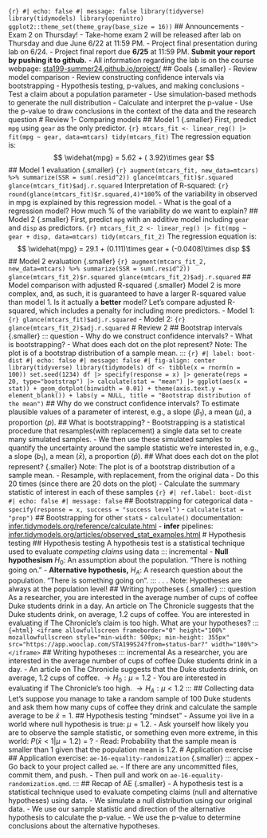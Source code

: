 ```{r} #| echo: false #| message: false library(tidyverse) library(tidymodels) library(openintro) ggplot2::theme_set(theme_gray(base_size = 16)) ``` ## Announcements - Exam 2 on Thursday! - Take-home exam 2 will be released after lab on Thursday and due June 6/22 at 11:59 PM. - Project final presentation during lab on 6/24. - Project final report due **6/25** at 11:59 PM. **Submit your report by pushing it to github.** - All information regarding the lab is on the course webpage: [sta199-summer24.github.io/project/](https://sta199-summer24.github.io/project/) ## Goals {.smaller} - Review model comparison - Review constructing confidence intervals via bootstrapping - Hypothesis testing, p-values, and making conclusions - Test a claim about a population parameter - Use simulation-based methods to generate the null distribution - Calculate and interpret the p-value - Use the p-value to draw conclusions in the context of the data and the research question # Review 1- Comparing models ## Model 1 {.smaller} First, predict `mpg` using `gear` as the only predictor. ```{r} mtcars_fit <- linear_reg() |> fit(mpg ~ gear, data=mtcars) tidy(mtcars_fit) ``` The regression equation is: $$ \widehat{mpg} = 5.62 + ( 3.92)\times gear $$ ## Model 1 evaluation {.smaller} ```{r} augment(mtcars_fit, new_data=mtcars) %>% summarize(SSR = sum(.resid^2)) glance(mtcars_fit)$r.squared glance(mtcars_fit)$adj.r.squared ``` Interpretation of R-squared: `{r} round(glance(mtcars_fit)$r.squared,4)*100`\% of the variability in observed in mpg is explained by this regression model. - What is the goal of a regression model? How much \% of the variability do we want to explain? ## Model 2 {.smaller} First, predict `mpg` with an additive model including `gear` and `disp` as predictors. ```{r} mtcars_fit_2 <- linear_reg() |> fit(mpg ~ gear + disp, data=mtcars) tidy(mtcars_fit_2) ``` The regression equation is: $$ \widehat{mpg} = 29.1 + (0.111)\times gear + (-0.0408)\times disp $$ ## Model 2 evaluation {.smaller} ```{r} augment(mtcars_fit_2, new_data=mtcars) %>% summarize(SSR = sum(.resid^2)) glance(mtcars_fit_2)$r.squared glance(mtcars_fit_2)$adj.r.squared ``` ## Model comparison with adjusted R-squared {.smaller} Model 2 is more complex, and, as such, it is guaranteed to have a larger R-squared value than model 1. Is it actually a **better** model? Let's compare adjusted R-squared, which includes a penalty for including more predictors. - Model 1: `{r} glance(mtcars_fit)$adj.r.squared` - Model 2: `{r} glance(mtcars_fit_2)$adj.r.squared` # Review 2 ## Bootstrap intervals {.smaller} ::: question - Why do we construct confidence intervals? - What is bootstrapping? - What does each dot on the plot represent? Note: The plot is of a bootstrap distribution of a sample mean. ::: ```{r} #| label: boot-dist #| echo: false #| message: false #| fig-align: center library(tidyverse) library(tidymodels) df <- tibble(x = rnorm(n = 100)) set.seed(1234) df |> specify(response = x) |> generate(reps = 20, type="bootstrap") |> calculate(stat = "mean") |> ggplot(aes(x = stat)) + geom_dotplot(binwidth = 0.01) + theme(axis.text.y = element_blank()) + labs(y = NULL, title = "Bootstrap distribution of the mean") ``` ## Why do we construct confidence intervals? To estimate plausible values of a parameter of interest, e.g., a slope ($\beta_1$), a mean ($\mu$), a proportion ($p$). ## What is bootstrapping? - Bootstrapping is a statistical procedure that resamples(with replacement) a single data set to create many simulated samples. - We then use these simulated samples to quantify the uncertainty around the sample statistic we're interested in, e.g., a slope ($b_1$), a mean ($\bar{x}$), a proportion ($\hat{p}$). ## What does each dot on the plot represent? {.smaller} Note: The plot is of a bootstrap distribution of a sample mean. - Resample, with replacement, from the original data - Do this 20 times (since there are 20 dots on the plot) - Calculate the summary statistic of interest in each of these samples ```{r} #| ref.label: boot-dist #| echo: false #| message: false ``` ## Bootstrapping for categorical data - `specify(response = x, success = "success level")` - `calculate(stat = "prop")` ## Bootstrapping for other `stat`s - `calculate()` documentation: [infer.tidymodels.org/reference/calculate.html](https://infer.tidymodels.org/reference/calculate.html) - **infer** pipelines: [infer.tidymodels.org/articles/observed_stat_examples.html](https://infer.tidymodels.org/articles/observed_stat_examples.html) # Hypothesis testing ## Hypothesis testing A hypothesis test is a statistical technique used to evaluate *competing claims* using data ::: incremental - **Null hypothesism** $H_0$: An assumption about the population. "There is nothing going on." - **Alternative hypothesis,** $H_A$: A research question about the population. "There is something going on". ::: . . . Note: Hypotheses are always at the population level! ## Writing hypotheses {.smaller} ::: question As a researcher, you are interested in the average number of cups of coffee Duke students drink in a day. An article on The Chronicle suggests that the Duke students drink, on average, 1.2 cups of coffee. You are interested in evaluating if The Chronicle's claim is too high. What are your hypotheses? ::: ```{=html} <iframe allowfullscreen frameborder="0" height="100%" mozallowfullscreen style="min-width: 500px; min-height: 355px" src="https://app.wooclap.com/STA199S24?from=status-bar?" width="100%"></iframe> ``` ## Writing hypotheses ::: incremental As a researcher, you are interested in the average number of cups of coffee Duke students drink in a day. - An article on The Chronicle suggests that the Duke students drink, on average, 1.2 cups of coffee. $\rightarrow H_0: \mu = 1.2$ - You are interested in evaluating if The Chronicle's too high. $\rightarrow H_A: \mu < 1.2$ ::: ## Collecting data Let's suppose you manage to take a random sample of 100 Duke students and ask them how many cups of coffee they drink and calculate the sample average to be $\bar{x} = 1$. ## Hypothesis testing "mindset" - Assume yoi live in a world where null hypothesis is true: $\mu = 1.2$. - Ask yourself how likely you are to observe the sample statistic, or something even more extreme, in this world: $P(\bar{x} < 1 | \mu = 1.2)$ = ? - Read: Probability that the sample mean is smaller than 1 given that the population mean is 1.2. # Application exercise ## Application exercise: `ae-16-equality-randomization` {.smaller} ::: appex - Go back to your project called `ae`. - If there are any uncommitted files, commit them, and push. - Then pull and work on `ae-16-equality-randomization.qmd`. ::: ## Recap of AE {.smaller} - A hypothesis test is a statistical technique used to evaluate competing claims (null and alternative hypotheses) using data. - We simulate a null distribution using our original data. - We use our sample statistic and direction of the alternative hypothesis to calculate the p-value. - We use the p-value to determine conclusions about the alternative hypotheses.